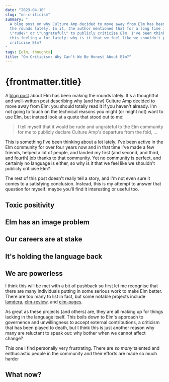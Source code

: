 ```yaml
---
date: "2023-04-10"
slug: "on-criticism"
summary: "
  A blog post on why Culture Amp decided to move away from Elm has been making
  the rounds lately. In it, the author mentioned that for a long time it felt
  \"rude\" or \"ungrateful\" to publicly criticise Elm. I've been thinking about
  this feeling a lot lately: why is it that we feel like we shouldn't publicly
  criticise Elm?
"
tags: [elm, thoughts]
title: "On Criticism: Why Can't We Be Honest About Elm?"
---
```


# {frontmatter.title}

A [blog post](https://kevinyank.com/posts/on-endings-why-how-we-retired-elm-at-culture-amp/)
about Elm has been making the rounds lately. It's a thoughtful and well-written
post describing why (and how) Culture Amp decided to move away from Elm: you should
totally read it if you haven't already. I'm not going to touch on the technical
reasons you might (or might not) want to use Elm, but instead look at a quote
that stood out to me:

> I tell myself that it would be rude and ungrateful to the Elm community for me
> to publicly declare Culture Amp's departure from the fold, ...

This is something I've been thinking about a lot lately. I've been active in the
Elm community for over four years now and in that time I've made a few friends,
helped a lot of people, and landed my first (and second, and third, and fourth)
job thanks to that community. Yet no community is perfect, and certainly no
language is either, so why is it that we feel like we shouldn't publicly
criticise Elm?

The rest of this post doesn't really tell a story, and I'm not even sure it comes
to a satisfying conclusion. Instead, this is my attempt to answer that question
for myself: maybe you'll find it interesting or useful too.

## Toxic positivity

## Elm has an image problem

## Our careers are at stake

## It's holding the language back

## We are powerless

I think this will be met with a bit of pushback so first let me recognise that
there are many individuals putting in some serious work to make Elm better. There
are too many to list in fact, but some notable projects include [lamdera](https://www.lamdera.com),
[elm-review](https://package.elm-lang.org/packages/jfmengels/elm-review/latest/),
and [elm-pages](https://elm-pages.com).

As great as these projects (and others) are, they are all making up for things
lacking in the language itself. This boils down to Elm's approach to governence
and unwillingness to accept external contributions, a criticism that has been
played to death, but I think this is just another reason why many are reluctant
to speak out: why bother when we cannot affect change?

This one I find personally very frustrating. There are _so many_ talented and
enthusiastic people in the community and their efforts are made so much harder

## What now?
